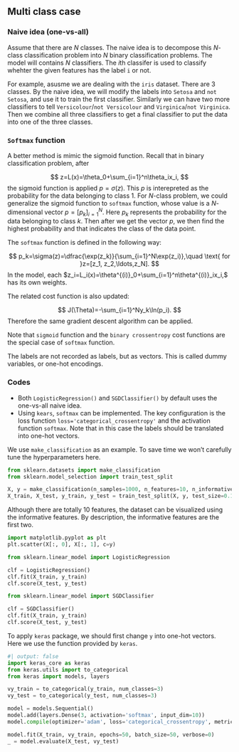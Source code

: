 ## Multi class case

### Naive idea (one-vs-all)
Assume that there are $N$ classes. The naive idea is to decompose this $N$-class classification problem into $N$ binary classification problems. The model will contains $N$ classifiers. The $i$th classifer is used to classify whehter the given features has the label `i` or not.

For example, asusme we are dealing with the `iris` dataset. There are 3 classes. By the naive idea, we will modify the labels into `Setosa` and `not Setosa`, and use it to train the first classifier. Similarly we can have two more classifiers to tell `Versicolour`/`not Versicolour` and `Virginica`/`not Virginica`. Then we combine all three classifiers to get a final classifier to put the data into one of the three classes.


### `Softmax` function
A better method is mimic the sigmoid function. Recall that in binary classification problem, after 

$$
z=L(x)=\theta_0+\sum_{i=1}^n\theta_ix_i,
$$
the sigmoid function is applied $p=\sigma(z)$. This $p$ is interepreted as the probability for the data belonging to class $1$. For $N$-class problem, we could generalize the sigmoid function to `softmax` function, whose value is a $N$-dimensional vector $p=[p_k]_{i=1}^N$. Here $p_k$ represents the probability for the data belonging to class $k$. Then after we get the vector $p$, we then find the highest probability and that indicates the class of the data point.

The `softmax` function is defined in the following way:

$$
p_k=\sigma(z)=\dfrac{\exp(z_k)}{\sum_{i=1}^N\exp(z_i)},\quad \text{ for }z=[z_1, z_2,\ldots,z_N].
$$
In the model, each $z_i=L_i(x)=\theta^{(i)}_0+\sum_{i=1}^n\theta^{(i)}_ix_i,$ has its own weights. 

The related cost function is also updated:

$$
J(\Theta)=-\sum_{i=1}^Ny_k\ln(p_i).
$$
Therefore the same gradient descent algorithm can be applied.



::: {.callout-note}
Note that `sigmoid` function and the `binary crossentropy` cost functions are the special case of `softmax` function.
:::



::: {.callout-note}
The labels are not recorded as labels, but as vectors. This is called dummy variables, or one-hot encodings.

:::


### Codes

- Both `LogisticRegression()` and `SGDClassifier()` by default uses the one-vs-all naive idea. 
- Using `kears`, `softmax` can be implemented. The key configuration is the loss function `loss='categorical_crossentropy'` and the activation function `softmax`. Note that in this case the labels should be translated into one-hot vectors.

We use `make_classification` as an example. To save time we won't carefully tune the hyperparameters here.


```python
from sklearn.datasets import make_classification
from sklearn.model_selection import train_test_split

X, y = make_classification(n_samples=1000, n_features=10, n_informative=2, n_redundant=2, n_repeated=2, n_classes=3, n_clusters_per_class=1)
X_train, X_test, y_train, y_test = train_test_split(X, y, test_size=0.15)
```


Although there are totally 10 features, the dataset can be visualized using the informative features. By description, the informative features are the first two.


```python
import matplotlib.pyplot as plt
plt.scatter(X[:, 0], X[:, 1], c=y)
```



```python
from sklearn.linear_model import LogisticRegression

clf = LogisticRegression()
clf.fit(X_train, y_train)
clf.score(X_test, y_test)
```



```python
from sklearn.linear_model import SGDClassifier

clf = SGDClassifier()
clf.fit(X_train, y_train)
clf.score(X_test, y_test)
```


To apply `keras` package, we should first change `y` into one-hot vectors. Here we use the function provided by `keras`.


```python
#| output: false
import keras_core as keras
from keras.utils import to_categorical
from keras import models, layers

vy_train = to_categorical(y_train, num_classes=3)
vy_test = to_categorical(y_test, num_classes=3)

model = models.Sequential()
model.add(layers.Dense(3, activation='softmax', input_dim=10))
model.compile(optimizer='adam', loss='categorical_crossentropy', metrics=['accuracy'])

model.fit(X_train, vy_train, epochs=50, batch_size=50, verbose=0)
_ = model.evaluate(X_test, vy_test)
```

